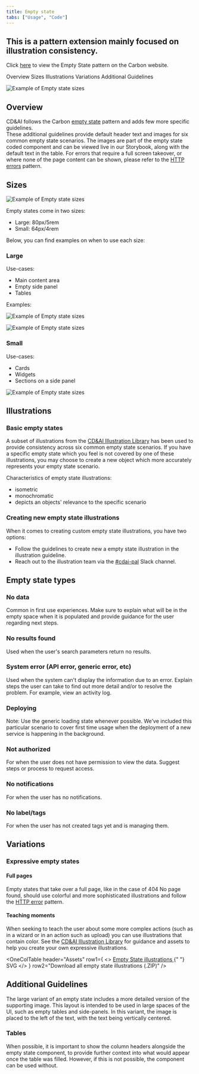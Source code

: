 ```yaml
---
title: Empty state
tabs: ["Usage", "Code"]
---
```


## This is a pattern extension mainly focused on illustration consistency.

Click [here](https://www.carbondesignsystem.com/patterns/empty-states-pattern/) to view the Empty State pattern on the Carbon website.

<AnchorLinks>
  <AnchorLink>Overview</AnchorLink>
  <AnchorLink>Sizes</AnchorLink>
  <AnchorLink>Illustrations</AnchorLink>
  <AnchorLink>Variations</AnchorLink>
  <AnchorLink>Additional Guidelines</AnchorLink>
</AnchorLinks>

<Row>
 <Column colLg={8}>


![Example of Empty state sizes](images/empty-state-1.png)

 </Column>
</Row>


## Overview

CD&AI follows the Carbon [empty state](https://www.carbondesignsystem.com/patterns/empty-states-pattern/) pattern and adds few more specific guidelines. <br />
These additional guidelines provide default header text and images for six common empty state scenarios. The images are part of the empty state coded component and can be viewed live in our Storybook, along with the default text in the table. For errors that require a full screen takeover, or where none of the page content can be shown, please refer to the [HTTP errors](https://pages.github.ibm.com/cdai-design/pal/patterns/http-errors/usage/) pattern.

## Sizes

<Row>
 <Column colLg={8}>


![Example of Empty state sizes](images/empty-state-2.png)

 </Column>
</Row>


Empty states come in two sizes:

- Large: 80px/5rem
- Small: 64px/4rem

Below, you can find examples on when to use each size:

### Large

Use-cases:

- Main content area
- Empty side panel
- Tables

Examples:

<Row>
 <Column colLg={8}>


![Example of Empty state sizes](images/empty-state-3.png)

 </Column>
</Row>
<Row>
 <Column colLg={8}>


![Example of Empty state sizes](images/empty-state-4.png)

 </Column>
</Row>


### Small

Use-cases:

- Cards
- Widgets
- Sections on a side panel

<Row>
 <Column colLg={8}>


![Example of Empty state sizes](images/empty-state-5.png)

 </Column>
</Row>


## Illustrations

### Basic empty states

A subset of illustrations from the [CD&AI Illustration Library](https://pages.github.ibm.com/cdai-design/pal/illustrations/library/) has been used to provide consistency across six common empty state scenarios. If you have a specific empty state which you feel is not covered by one of these illustrations, you may choose to create a new object which more accurately represents your empty state scenario.

Characteristics of empty state illustrations:

- isometric
- monochromatic
- depicts an objects' relevance to the specific scenario

### Creating new empty state illustrations

When it comes to creating custom empty state illustrations, you have two options:

- Follow the guidelines to create new a empty state illustration in the illustration guideline.
- Reach out to the illustration team via the [#cdai-pal](https://ibm.enterprise.slack.com/?redir=%2Fr-t29805298899%3Fredir%3D%252Farchives%252FCQGR0HC05) Slack channel.

## Empty state types

### No data

Common in first use experiences. Make sure to explain what will be in the empty space when it is populated and provide guidance for the user regarding next steps.

<Row>
 <Column colLg={8}>


<EmptyStateTable
  image="/empty-state-bright-box.svg"
  alt="empty box image"
  headingText="You don’t currently have any &lt;variable&gt;."
  subText="Optional extra sentence to describe the resource and how to create one."
  buttonsText="If relevant, add a relevant CTA button"
/>

 </Column>
</Row>


### No results found

Used when the user's search parameters return no results.

<Row>
 <Column colLg={8}>


<EmptyStateTable
  image="/empty-state-bright-magnifying-glass.svg"
  alt="magnifying glass image"
  headingText="Hmm, your search didn’t return any results."
  subText="No need for any further text as this is a common user experience. Users know to return to the search box, etc."
  buttonsText="No CTA button required"
/>

 </Column>
</Row>


### System error (API error, generic error, etc)

Used when the system can't display the information due to an error. Explain steps the user can take to find out more detail and/or to resolve the problem. For example, view an activity log.

<Row>
 <Column colLg={8}>


<EmptyStateTable
  image="/empty-state-bright-error.svg"
  headingText="Uh oh. Something’s not quite right."
  subText="Optional: Where applicable, add further details regarding the error and how the user can fix it."
  buttonsText="Try again? 
(This will resend the request / refresh the view)"
/>

 </Column>
</Row>


### Deploying

Note: Use the generic loading state whenever possible. We’ve included this particular scenario to cover first time usage when the deployment of a new service is happening in the background.

### Not authorized

For when the user does not have permission to view the data. Suggest steps or process to request access.

<Row>
 <Column colLg={8}>


<EmptyStateTable
  image="/empty-state-bright-lock.svg"
  headingText="You don't have have permission to view this."
  subText="Contact the admin in charge of your account to request access."
  buttonsText="Not required."
/>

 </Column>
</Row>


### No notifications

For when the user has no notifications.

<Row>
 <Column colLg={8}>


<EmptyStateTable
  image="/empty-state-bright-notification.svg"
  headingText="You don't have any notifications."
  subText="Optional:
You can view your notifications settings [here]"
  buttonsText="Not required."
/>

 </Column>
</Row>


### No label/tags

For when the user has not created tags yet and is managing them.

<EmptyStateTable
  image="/empty-state-bright-tag.svg"
  headingText="You don't have any tags yet"
  subText="Optional:
Tags make it easy for you to find things"
  buttonsText="Create +"
/>

## Variations

### Expressive empty states

#### Full pages

Empty states that take over a full page, like in the case of 404 No page found, should use colorful and more sophisticated illustrations and follow the [HTTP error](https://pages.github.ibm.com/cdai-design/pal/patterns/http-errors/usage/) pattern.

#### Teaching moments

When seeking to teach the user about some more complex actions (such as in a wizard or in an action such as upload) you can use illustrations that contain color. See the [CD&AI Illustration Library](https://pages.github.ibm.com/cdai-design/pal/illustrations/library/) for guidance and assets to help you create your own expressive illustrations.

<Row>
 <Column colLg={8}>


<OneColTable
  header="Assets"
  row1={
    <>
      <a href="https://ibm.ent.box.com/folder/121281102229">
        Empty State illustrations
      </a>{" "}
      <span>SVG</span>
    </>
  }
  row2="Download all empty state illustrations (.ZIP)"
/>

 </Column>
</Row>


## Additional Guidelines

The large variant of an empty state includes a more detailed version of the supporting image. This layout is intended to be used in large spaces of the UI, such as empty tables and side-panels. In this variant, the image is placed to the left of the text, with the text being vertically centered.

### Tables

When possible, it is important to show the column headers alongside the empty state component, to provide further context into what would appear once the table was filled. However, if this is not possible, the component can be used without.
